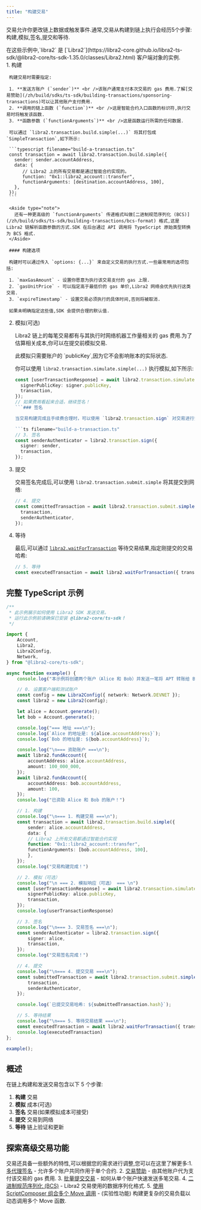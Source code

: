 ```yaml
---
title: "构建交易"
---
```



交易允许你更改链上数据或触发事件.通常,交易从构建到链上执行会经历5个步骤:构建,模拟,签名,提交和等待.

<Aside type="note">
  在这些示例中,`libra2` 是 [`Libra2`](https://libra2-core.github.io/libra2-ts-sdk/@libra2-core/ts-sdk-1.35.0/classes/Libra2.html) 客户端对象的实例.
</Aside>

<Steps>
  1. 构建

     构建交易时需要指定:

     1. **发送方账户 (`sender`)** <br />该账户通常支付本次交易的 gas 费用.了解[交易赞助](/zh/build/sdks/ts-sdk/building-transactions/sponsoring-transactions)可以让其他账户支付费用.
     2. **调用的链上函数 (`function`)** <br />这是智能合约入口函数的标识符,执行交易时将触发该函数.
     3. **函数参数 (`functionArguments`)** <br />这是函数运行所需的任何数据.

     可以通过 `libra2.transaction.build.simple(...)` 将其打包成 `SimpleTransaction`,如下所示:

     ```typescript filename="build-a-transaction.ts"
     const transaction = await libra2.transaction.build.simple({
       sender: sender.accountAddress,
       data: {
     	  // Libra2 上的所有交易都是通过智能合约实现的。
     	  function: "0x1::libra2_account::transfer",
     	  functionArguments: [destination.accountAddress, 100],
       },
     });
     ```

     <Aside type="note">
       还有一种更高级的 `functionArguments` 传递格式叫做[二进制规范序列化 (BCS)](/zh/build/sdks/ts-sdk/building-transactions/bcs-format) 格式,这是 Libra2 链解析函数参数的方式.SDK 在后台通过 API 调用将 TypeScript 原始类型转换为 BCS 格式.
     </Aside>

     #### 构建选项

     构建时可以通过传入 `options: {...}` 来自定义交易的执行方式.一些最常用的选项包括:

     1. `maxGasAmount` - 设置你愿意为执行该交易支付的 gas 上限.
     2. `gasUnitPrice` - 可以指定高于最低价的 gas 单价,Libra2 网络会优先执行这类交易.
     3. `expireTimestamp` - 设置交易必须执行的具体时间,否则将被取消.

     如果未明确指定这些值,SDK 会提供合理的默认值.

  2. 模拟(可选)

     Libra2 链上的每笔交易都有与其执行时网络机器工作量相关的 gas 费用.为了估算相关成本,你可以在提交前模拟交易.

     <Aside type="note">
       此模拟只需要账户的 `publicKey`,因为它不会影响账本的实际状态.
     </Aside>

     你可以使用 `libra2.transaction.simulate.simple(...)` 执行模拟,如下所示:

     ````typescript filename="build-a-transaction.ts"
     const [userTransactionResponse] = await libra2.transaction.simulate.simple({
       signerPublicKey: signer.publicKey,
       transaction,
     });
     // 如果费用看起来合适，继续签名！
     ```### 签名

     当交易构建完成且手续费合理时，可以使用 `libra2.transaction.sign` 对交易进行签名。签名必须来自 `sender` 账户。

     ```ts filename="build-a-transaction.ts"
     // 3. 签名
     const senderAuthenticator = libra2.transaction.sign({
       signer: sender,
       transaction,
     });
     ````

  3. 提交

     交易签名完成后,可以使用 `libra2.transaction.submit.simple` 将其提交到网络:

     ```typescript filename="build-a-transaction.ts"
     // 4. 提交
     const committedTransaction = await libra2.transaction.submit.simple({
       transaction,
       senderAuthenticator,
     });
     ```

  4. 等待

     最后,可以通过 [`libra2.waitForTransaction`](https://libra2-core.github.io/libra2-ts-sdk/@libra2-core/ts-sdk-1.35.0/classes/Libra2.html#waitForTransaction) 等待交易结果,指定刚提交的交易哈希:

     ```typescript filename="build-a-transaction.ts"
     // 5. 等待
     const executedTransaction = await libra2.waitForTransaction({ transactionHash: committedTransaction.hash });
     ```
</Steps>

## 完整 TypeScript 示例

```typescript filename="build-a-transaction.ts"
/**
 * 此示例展示如何使用 Libra2 SDK 发送交易。
 * 运行此示例前请确保已安装 @libra2-core/ts-sdk！
 */

import {
    Account,
    Libra2,
    Libra2Config,
    Network,
} from "@libra2-core/ts-sdk";

async function example() {
    console.log("本示例将创建两个账户（Alice 和 Bob）并发送一笔将 APT 转账给 Bob 账户的交易。");

    // 0. 设置客户端和测试账户
    const config = new Libra2Config({ network: Network.DEVNET });
    const libra2 = new Libra2(config);

    let alice = Account.generate();
    let bob = Account.generate();

    console.log("=== 地址 ===\n");
    console.log(`Alice 的地址是: ${alice.accountAddress}`);
    console.log(`Bob 的地址是: ${bob.accountAddress}`);

    console.log("\n=== 资助账户 ===\n");
    await libra2.fundAccount({
        accountAddress: alice.accountAddress,
        amount: 100_000_000,
    });
    await libra2.fundAccount({
        accountAddress: bob.accountAddress,
        amount: 100,
    });
    console.log("已资助 Alice 和 Bob 的账户！")

    // 1. 构建
    console.log("\n=== 1. 构建交易 ===\n");
    const transaction = await libra2.transaction.build.simple({
        sender: alice.accountAddress,
        data: {
        // Libra2 上所有交易都通过智能合约实现
        function: "0x1::libra2_account::transfer",
        functionArguments: [bob.accountAddress, 100],
        },
    });
    console.log("交易构建完成！")

    // 2. 模拟（可选）
    console.log("\n === 2. 模拟响应（可选） === \n")
    const [userTransactionResponse] = await libra2.transaction.simulate.simple({
        signerPublicKey: alice.publicKey,
        transaction,
    });
    console.log(userTransactionResponse)

    // 3. 签名
    console.log("\n=== 3. 交易签名 ===\n");
    const senderAuthenticator = libra2.transaction.sign({
        signer: alice,
        transaction,
    });
    console.log("交易签名完成！")

    // 4. 提交
    console.log("\n=== 4. 提交交易 ===\n");
    const submittedTransaction = await libra2.transaction.submit.simple({
        transaction,
        senderAuthenticator,
    });

    console.log(`已提交交易哈希: ${submittedTransaction.hash}`);

    // 5. 等待结果
    console.log("\n=== 5. 等待交易结果 ===\n");
    const executedTransaction = await libra2.waitForTransaction({ transactionHash: submittedTransaction.hash });
    console.log(executedTransaction)
};

example();
```

## 概述

在链上构建和发送交易包含以下 5 个步骤:

1. **构建** 交易
2. **模拟** 成本(可选)
3. **签名** 交易(如果模拟成本可接受)
4. **提交** 交易到网络
5. **等待** 链上验证和更新

## 探索高级交易功能

交易还具备一些额外的特性,可以根据您的需求进行调整,您可以在这里了解更多:1. [多代理签名](/zh/build/sdks/ts-sdk/building-transactions/multi-agent-transactions) - 允许多个账户共同作用于单个合约.
2\. [交易赞助](/zh/build/sdks/ts-sdk/building-transactions/sponsoring-transactions) - 由其他账户代为支付该交易的 gas 费用.
3\. [批量提交交易](/zh/build/sdks/ts-sdk/building-transactions/batching-transactions) - 如何从单个账户快速发送多笔交易.
4\. [二进制规范序列化 (BCS)](/zh/build/sdks/ts-sdk/building-transactions/bcs-format) - Libra2 交易使用的数据序列化格式.
5\. [使用 ScriptComposer 组合多个 Move 调用](/zh/build/sdks/ts-sdk/building-transactions/script-composer) - (实验性功能) 构建更复杂的交易负载以动态调用多个 Move 函数.
